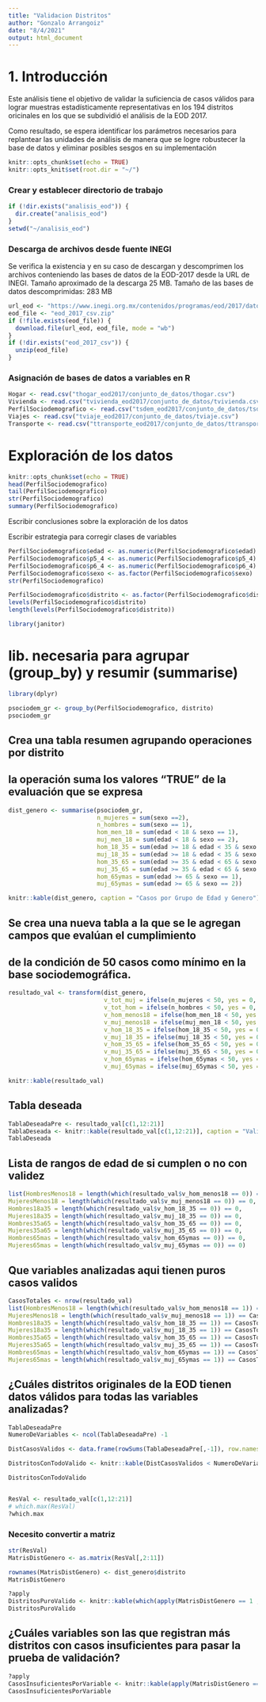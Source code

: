 ```yaml
---
title: "Validacion Distritos"
author: "Gonzalo Arrangoiz"
date: "8/4/2021"
output: html_document
---
```


# 1. Introducción

Este análisis tiene el objetivo de validar la suficiencia de casos válidos para lograr muestras 
estadísticamente representativas en los 194 distritos oricinales en los que se subdividió el análisis 
de la EOD 2017.

Como resultado, se espera identificar los parámetros necesarios para replantear las unidades de análisis
de manera que se logre robustecer la base de datos y eliminar posibles sesgos en su implementación

```r
knitr::opts_chunk$set(echo = TRUE)
knitr::opts_knit$set(root.dir = "~/")
```


### Crear y establecer directorio de trabajo
```r
if (!dir.exists("analisis_eod")) {
  dir.create("analisis_eod")
}
setwd("~/analisis_eod")
```

### Descarga de archivos desde fuente INEGI
Se verifica la existencia y en su caso de descargan y descomprimen los archivos conteniendo las bases 
de datos de la EOD-2017 desde la URL de INEGI. Tamaño aproximado de la descarga 25 MB. Tamaño de las 
bases de datos descomprimidas: 283 MB
```r
url_eod <- "https://www.inegi.org.mx/contenidos/programas/eod/2017/datosabiertos/eod_2017_csv.zip"
eod_file <- "eod_2017_csv.zip"
if (!file.exists(eod_file)) {
  download.file(url_eod, eod_file, mode = "wb")
}
if (!dir.exists("eod_2017_csv")) {
  unzip(eod_file)
}
```

### Asignación de bases de datos a variables en R
```r
Hogar <- read.csv("thogar_eod2017/conjunto_de_datos/thogar.csv")
Vivienda <- read.csv("tvivienda_eod2017/conjunto_de_datos/tvivienda.csv")
PerfilSociodemografico <- read.csv("tsdem_eod2017/conjunto_de_datos/tsdem.csv")
Viajes <- read.csv("tviaje_eod2017/conjunto_de_datos/tviaje.csv")
Transporte <- read.csv("ttransporte_eod2017/conjunto_de_datos/ttransporte.csv")
```

# Exploración de los datos
```r
knitr::opts_chunk$set(echo = TRUE)
head(PerfilSociodemografico)
tail(PerfilSociodemografico)
str(PerfilSociodemografico)
summary(PerfilSociodemografico)
```
Escribir conclusiones sobre la exploración de los datos

Escribir estrategia para corregir clases de variables
```r
PerfilSociodemografico$edad <- as.numeric(PerfilSociodemografico$edad)
PerfilSociodemografico$p5_4 <- as.numeric(PerfilSociodemografico$p5_4)
PerfilSociodemografico$p6_4 <- as.numeric(PerfilSociodemografico$p6_4)
PerfilSociodemografico$sexo <- as.factor(PerfilSociodemografico$sexo)
str(PerfilSociodemografico)
```
 

```r
PerfilSociodemografico$distrito <- as.factor(PerfilSociodemografico$distrito)
levels(PerfilSociodemografico$distrito)
length(levels(PerfilSociodemografico$distrito))
```


```r
library(janitor)
```

# lib. necesaria para agrupar (group_by) y resumir (summarise)
```r
library(dplyr)
```

```r
psociodem_gr <- group_by(PerfilSociodemografico, distrito)
psociodem_gr
```

## Crea una tabla resumen agrupando operaciones por distrito
## la operación suma los valores "TRUE" de la evaluación que se expresa
```r
dist_genero <- summarise(psociodem_gr, 
                         n_mujeres = sum(sexo ==2), 
                         n_hombres = sum(sexo == 1),
                         hom_men_18 = sum(edad < 18 & sexo == 1),
                         muj_men_18 = sum(edad < 18 & sexo == 2),
                         hom_18_35 = sum(edad >= 18 & edad < 35 & sexo == 1),
                         muj_18_35 = sum(edad >= 18 & edad < 35 & sexo == 2),
                         hom_35_65 = sum(edad >= 35 & edad < 65 & sexo == 1),
                         muj_35_65 = sum(edad >= 35 & edad < 65 & sexo == 2),
                         hom_65ymas = sum(edad >= 65 & sexo == 1),
                         muj_65ymas = sum(edad >= 65 & sexo == 2))

knitr::kable(dist_genero, caption = "Casos por Grupo de Edad y Genero")
```

## Se crea una nueva tabla a la que se le agregan campos que evalúan el cumplimiento 
## de la condición de 50 casos como mínimo en la base sociodemográfica.
```r
resultado_val <- transform(dist_genero, 
                           v_tot_muj = ifelse(n_mujeres < 50, yes = 0, no = 1),
                           v_tot_hom = ifelse(n_hombres < 50, yes = 0, no = 1),
                           v_hom_menos18 = ifelse(hom_men_18 < 50, yes = 0, no = 1),
                           v_muj_menos18 = ifelse(muj_men_18 < 50, yes = 0, no = 1),
                           v_hom_18_35 = ifelse(hom_18_35 < 50, yes = 0, no = 1),
                           v_muj_18_35 = ifelse(muj_18_35 < 50, yes = 0, no = 1),
                           v_hom_35_65 = ifelse(hom_35_65 < 50, yes = 0, no = 1),
                           v_muj_35_65 = ifelse(muj_35_65 < 50, yes = 0, no = 1),
                           v_hom_65ymas = ifelse(hom_65ymas < 50, yes = 0, no = 1),
                           v_muj_65ymas = ifelse(muj_65ymas < 50, yes = 0, no = 1))

knitr::kable(resultado_val)
```

## Tabla deseada
```r
TablaDeseadaPre <- resultado_val[c(1,12:21)]
TablaDeseada <- knitr::kable(resultado_val[c(1,12:21)], caption = "Validacion de datos por edades")
TablaDeseada
```


## Lista de rangos de edad de si cumplen o no con validez
```r
list(HombresMenos18 = length(which(resultado_val$v_hom_menos18 == 0)) == 0,
MujeresMenos18 = length(which(resultado_val$v_muj_menos18 == 0)) == 0,
Hombres18a35 = length(which(resultado_val$v_hom_18_35 == 0)) == 0,
Mujeres18a35 = length(which(resultado_val$v_muj_18_35 == 0)) == 0,
Hombres35a65 = length(which(resultado_val$v_hom_35_65 == 0)) == 0,
Mujeres35a65 = length(which(resultado_val$v_muj_35_65 == 0)) == 0,
Hombres65mas = length(which(resultado_val$v_hom_65ymas == 0)) == 0,
Mujeres65mas = length(which(resultado_val$v_muj_65ymas == 0)) == 0)
```


## Que variables analizadas aqui tienen puros casos validos
```r
CasosTotales <- nrow(resultado_val)
list(HombresMenos18 = length(which(resultado_val$v_hom_menos18 == 1)) == CasosTotales,
MujeresMenos18 = length(which(resultado_val$v_muj_menos18 == 1)) == CasosTotales,
Hombres18a35 = length(which(resultado_val$v_hom_18_35 == 1)) == CasosTotales,
Mujeres18a35 = length(which(resultado_val$v_muj_18_35 == 1)) == CasosTotales,
Hombres35a65 = length(which(resultado_val$v_hom_35_65 == 1)) == CasosTotales,
Mujeres35a65 = length(which(resultado_val$v_muj_35_65 == 1)) == CasosTotales,
Hombres65mas = length(which(resultado_val$v_hom_65ymas == 1)) == CasosTotales,
Mujeres65mas = length(which(resultado_val$v_muj_65ymas == 1)) == CasosTotales)

```


## ¿Cuáles distritos originales de la EOD tienen datos válidos para todas las variables analizadas?
```r
TablaDeseadaPre
NumeroDeVariables <- ncol(TablaDeseadaPre) -1

DistCasosValidos <- data.frame(rowSums(TablaDeseadaPre[,-1]), row.names = levels(PerfilSociodemografico$distrito))

DistritosConTodoValido <- knitr::kable(DistCasosValidos < NumeroDeVariables, caption = "¿Casos Validos Para Todas las Variables?")

DistritosConTodoValido



```

```r
ResVal <- resultado_val[c(1,12:21)]
# which.max(ResVal)
?which.max

```

### Necesito convertir a matriz
```r
str(ResVal)
MatrisDistGenero <- as.matrix(ResVal[,2:11])

rownames(MatrisDistGenero) <- dist_genero$distrito
MatrisDistGenero

?apply
DistritosPuroValido <- knitr::kable(which(apply(MatrisDistGenero == 1 , 1 , sum) == 10), caption = "Distritos con Todos Casos Validos")
DistritosPuroValido
```


## ¿Cuáles variables son las que registran más distritos con casos insuficientes para pasar la prueba de validación?

```r

?apply
CasosInsuficientesPorVariable <- knitr::kable(apply(MatrisDistGenero == 0 , 2 , sum), caption = "Casos Insuficientes Por Variable")
CasosInsuficientesPorVariable

```





